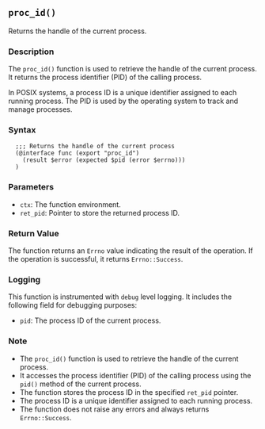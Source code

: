 ## `proc_id()`

Returns the handle of the current process.

### Description

The `proc_id()` function is used to retrieve the handle of the current process. It returns the process identifier (PID) of the calling process.

In POSIX systems, a process ID is a unique identifier assigned to each running process. The PID is used by the operating system to track and manage processes.

### Syntax

```ebnf
  ;;; Returns the handle of the current process
  (@interface func (export "proc_id")
    (result $error (expected $pid (error $errno)))
  )
```
### Parameters

- `ctx`: The function environment.
- `ret_pid`: Pointer to store the returned process ID.

### Return Value

The function returns an `Errno` value indicating the result of the operation. If the operation is successful, it returns `Errno::Success`.

### Logging

This function is instrumented with `debug` level logging. It includes the following field for debugging purposes:

- `pid`: The process ID of the current process.

### Note

- The `proc_id()` function is used to retrieve the handle of the current process.
- It accesses the process identifier (PID) of the calling process using the `pid()` method of the current process.
- The function stores the process ID in the specified `ret_pid` pointer.
- The process ID is a unique identifier assigned to each running process.
- The function does not raise any errors and always returns `Errno::Success`.

